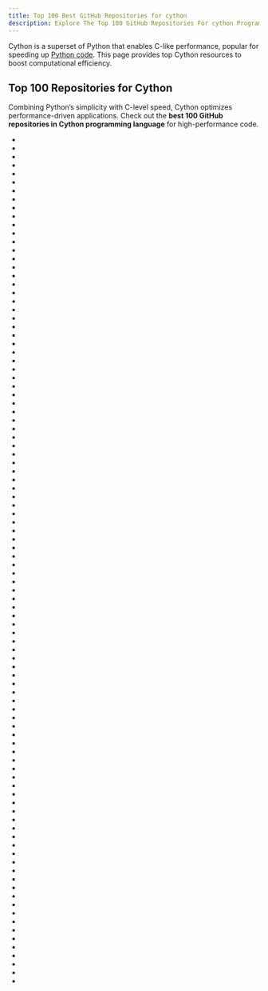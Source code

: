 ```yaml
---
title: Top 100 Best GitHub Repositories for cython
description: Explore The Top 100 GitHub Repositories For cython Programming Languages Listed Ranked By Most Stargazers And Forks By GitHub Community.
---
```


Cython is a superset of Python that enables C-like performance, popular for speeding up [Python code](/repositories/languages/python). This page provides top Cython resources to boost computational efficiency.

## Top 100 Repositories for Cython

Combining Python’s simplicity with C-level speed, Cython optimizes performance-driven applications. Check out the **best 100 GitHub repositories in Cython programming language** for high-performance code.

- <Badge owner="MagicStack" repoName="uvloop" stars="https://img.shields.io/github/stars/MagicStack/uvloop?style=flat&logoSize=auto" forks="https://img.shields.io/github/forks/MagicStack/uvloop?style=flat&logoSize=auto"/>
- <Badge owner="TA-Lib" repoName="ta-lib-python" stars="https://img.shields.io/github/stars/TA-Lib/ta-lib-python?style=flat&logoSize=auto" forks="https://img.shields.io/github/forks/TA-Lib/ta-lib-python?style=flat&logoSize=auto"/>
- <Badge owner="openai" repoName="mujoco-py" stars="https://img.shields.io/github/stars/openai/mujoco-py?style=flat&logoSize=auto" forks="https://img.shields.io/github/forks/openai/mujoco-py?style=flat&logoSize=auto"/>
- <Badge owner="PyAV-Org" repoName="PyAV" stars="https://img.shields.io/github/stars/PyAV-Org/PyAV?style=flat&logoSize=auto" forks="https://img.shields.io/github/forks/PyAV-Org/PyAV?style=flat&logoSize=auto"/>
- <Badge owner="strawlab" repoName="python-pcl" stars="https://img.shields.io/github/stars/strawlab/python-pcl?style=flat&logoSize=auto" forks="https://img.shields.io/github/forks/strawlab/python-pcl?style=flat&logoSize=auto"/>
- <Badge owner="pyimgui" repoName="pyimgui" stars="https://img.shields.io/github/stars/pyimgui/pyimgui?style=flat&logoSize=auto" forks="https://img.shields.io/github/forks/pyimgui/pyimgui?style=flat&logoSize=auto"/>
- <Badge owner="rushter" repoName="selectolax" stars="https://img.shields.io/github/stars/rushter/selectolax?style=flat&logoSize=auto" forks="https://img.shields.io/github/forks/rushter/selectolax?style=flat&logoSize=auto"/>
- <Badge owner="pytries" repoName="marisa-trie" stars="https://img.shields.io/github/stars/pytries/marisa-trie?style=flat&logoSize=auto" forks="https://img.shields.io/github/forks/pytries/marisa-trie?style=flat&logoSize=auto"/>
- <Badge owner="enthought" repoName="pyql" stars="https://img.shields.io/github/stars/enthought/pyql?style=flat&logoSize=auto" forks="https://img.shields.io/github/forks/enthought/pyql?style=flat&logoSize=auto"/>
- <Badge owner="pysam-developers" repoName="pysam" stars="https://img.shields.io/github/stars/pysam-developers/pysam?style=flat&logoSize=auto" forks="https://img.shields.io/github/forks/pysam-developers/pysam?style=flat&logoSize=auto"/>
- <Badge owner="Unidata" repoName="netcdf4-python" stars="https://img.shields.io/github/stars/Unidata/netcdf4-python?style=flat&logoSize=auto" forks="https://img.shields.io/github/forks/Unidata/netcdf4-python?style=flat&logoSize=auto"/>
- <Badge owner="JeremyCCHsu" repoName="Python-Wrapper-for-World-Vocoder" stars="https://img.shields.io/github/stars/JeremyCCHsu/Python-Wrapper-for-World-Vocoder?style=flat&logoSize=auto" forks="https://img.shields.io/github/forks/JeremyCCHsu/Python-Wrapper-for-World-Vocoder?style=flat&logoSize=auto"/>
- <Badge owner="mevimo" repoName="youbit" stars="https://img.shields.io/github/stars/mevimo/youbit?style=flat&logoSize=auto" forks="https://img.shields.io/github/forks/mevimo/youbit?style=flat&logoSize=auto"/>
- <Badge owner="letmaik" repoName="rawpy" stars="https://img.shields.io/github/stars/letmaik/rawpy?style=flat&logoSize=auto" forks="https://img.shields.io/github/forks/letmaik/rawpy?style=flat&logoSize=auto"/>
- <Badge owner="eliemichel" repoName="LilySurfaceScraper" stars="https://img.shields.io/github/stars/eliemichel/LilySurfaceScraper?style=flat&logoSize=auto" forks="https://img.shields.io/github/forks/eliemichel/LilySurfaceScraper?style=flat&logoSize=auto"/>
- <Badge owner="wbolster" repoName="plyvel" stars="https://img.shields.io/github/stars/wbolster/plyvel?style=flat&logoSize=auto" forks="https://img.shields.io/github/forks/wbolster/plyvel?style=flat&logoSize=auto"/>
- <Badge owner="PySlurm" repoName="pyslurm" stars="https://img.shields.io/github/stars/PySlurm/pyslurm?style=flat&logoSize=auto" forks="https://img.shields.io/github/forks/PySlurm/pyslurm?style=flat&logoSize=auto"/>
- <Badge owner="ibarrond" repoName="Pyfhel" stars="https://img.shields.io/github/stars/ibarrond/Pyfhel?style=flat&logoSize=auto" forks="https://img.shields.io/github/forks/ibarrond/Pyfhel?style=flat&logoSize=auto"/>
- <Badge owner="capnproto" repoName="pycapnp" stars="https://img.shields.io/github/stars/capnproto/pycapnp?style=flat&logoSize=auto" forks="https://img.shields.io/github/forks/capnproto/pycapnp?style=flat&logoSize=auto"/>
- <Badge owner="cair" repoName="TsetlinMachine" stars="https://img.shields.io/github/stars/cair/TsetlinMachine?style=flat&logoSize=auto" forks="https://img.shields.io/github/forks/cair/TsetlinMachine?style=flat&logoSize=auto"/>
- <Badge owner="explosion" repoName="cymem" stars="https://img.shields.io/github/stars/explosion/cymem?style=flat&logoSize=auto" forks="https://img.shields.io/github/forks/explosion/cymem?style=flat&logoSize=auto"/>
- <Badge owner="brentp" repoName="cyvcf2" stars="https://img.shields.io/github/stars/brentp/cyvcf2?style=flat&logoSize=auto" forks="https://img.shields.io/github/forks/brentp/cyvcf2?style=flat&logoSize=auto"/>
- <Badge owner="SpotlightKid" repoName="python-rtmidi" stars="https://img.shields.io/github/stars/SpotlightKid/python-rtmidi?style=flat&logoSize=auto" forks="https://img.shields.io/github/forks/SpotlightKid/python-rtmidi?style=flat&logoSize=auto"/>
- <Badge owner="studio-ousia" repoName="mprpc" stars="https://img.shields.io/github/stars/studio-ousia/mprpc?style=flat&logoSize=auto" forks="https://img.shields.io/github/forks/studio-ousia/mprpc?style=flat&logoSize=auto"/>
- <Badge owner="schneebergerlab" repoName="syri" stars="https://img.shields.io/github/stars/schneebergerlab/syri?style=flat&logoSize=auto" forks="https://img.shields.io/github/forks/schneebergerlab/syri?style=flat&logoSize=auto"/>
- <Badge owner="jswhit" repoName="pygrib" stars="https://img.shields.io/github/stars/jswhit/pygrib?style=flat&logoSize=auto" forks="https://img.shields.io/github/forks/jswhit/pygrib?style=flat&logoSize=auto"/>
- <Badge owner="pynetwork" repoName="pypcap" stars="https://img.shields.io/github/stars/pynetwork/pypcap?style=flat&logoSize=auto" forks="https://img.shields.io/github/forks/pynetwork/pypcap?style=flat&logoSize=auto"/>
- <Badge owner="trezor" repoName="cython-hidapi" stars="https://img.shields.io/github/stars/trezor/cython-hidapi?style=flat&logoSize=auto" forks="https://img.shields.io/github/forks/trezor/cython-hidapi?style=flat&logoSize=auto"/>
- <Badge owner="ikegami-yukino" repoName="neologdn" stars="https://img.shields.io/github/stars/ikegami-yukino/neologdn?style=flat&logoSize=auto" forks="https://img.shields.io/github/forks/ikegami-yukino/neologdn?style=flat&logoSize=auto"/>
- <Badge owner="u3dreal" repoName="molecular-plus" stars="https://img.shields.io/github/stars/u3dreal/molecular-plus?style=flat&logoSize=auto" forks="https://img.shields.io/github/forks/u3dreal/molecular-plus?style=flat&logoSize=auto"/>
- <Badge owner="martijnberger" repoName="pyslapi" stars="https://img.shields.io/github/stars/martijnberger/pyslapi?style=flat&logoSize=auto" forks="https://img.shields.io/github/forks/martijnberger/pyslapi?style=flat&logoSize=auto"/>
- <Badge owner="discord" repoName="erlpack" stars="https://img.shields.io/github/stars/discord/erlpack?style=flat&logoSize=auto" forks="https://img.shields.io/github/forks/discord/erlpack?style=flat&logoSize=auto"/>
- <Badge owner="stereolabs" repoName="zed-python-api" stars="https://img.shields.io/github/stars/stereolabs/zed-python-api?style=flat&logoSize=auto" forks="https://img.shields.io/github/forks/stereolabs/zed-python-api?style=flat&logoSize=auto"/>
- <Badge owner="fantix" repoName="kloop" stars="https://img.shields.io/github/stars/fantix/kloop?style=flat&logoSize=auto" forks="https://img.shields.io/github/forks/fantix/kloop?style=flat&logoSize=auto"/>
- <Badge owner="NVIDIA" repoName="nvmath-python" stars="https://img.shields.io/github/stars/NVIDIA/nvmath-python?style=flat&logoSize=auto" forks="https://img.shields.io/github/forks/NVIDIA/nvmath-python?style=flat&logoSize=auto"/>
- <Badge owner="jacquesfize" repoName="GMatch4py" stars="https://img.shields.io/github/stars/jacquesfize/GMatch4py?style=flat&logoSize=auto" forks="https://img.shields.io/github/forks/jacquesfize/GMatch4py?style=flat&logoSize=auto"/>
- <Badge owner="symengine" repoName="symengine.py" stars="https://img.shields.io/github/stars/symengine/symengine.py?style=flat&logoSize=auto" forks="https://img.shields.io/github/forks/symengine/symengine.py?style=flat&logoSize=auto"/>
- <Badge owner="scikit-sparse" repoName="scikit-sparse" stars="https://img.shields.io/github/stars/scikit-sparse/scikit-sparse?style=flat&logoSize=auto" forks="https://img.shields.io/github/forks/scikit-sparse/scikit-sparse?style=flat&logoSize=auto"/>
- <Badge owner="TeamErlich" repoName="dna-fountain" stars="https://img.shields.io/github/stars/TeamErlich/dna-fountain?style=flat&logoSize=auto" forks="https://img.shields.io/github/forks/TeamErlich/dna-fountain?style=flat&logoSize=auto"/>
- <Badge owner="studio-ousia" repoName="mojimoji" stars="https://img.shields.io/github/stars/studio-ousia/mojimoji?style=flat&logoSize=auto" forks="https://img.shields.io/github/forks/studio-ousia/mojimoji?style=flat&logoSize=auto"/>
- <Badge owner="letmaik" repoName="lensfunpy" stars="https://img.shields.io/github/stars/letmaik/lensfunpy?style=flat&logoSize=auto" forks="https://img.shields.io/github/forks/letmaik/lensfunpy?style=flat&logoSize=auto"/>
- <Badge owner="althonos" repoName="pyrodigal" stars="https://img.shields.io/github/stars/althonos/pyrodigal?style=flat&logoSize=auto" forks="https://img.shields.io/github/forks/althonos/pyrodigal?style=flat&logoSize=auto"/>
- <Badge owner="cvlab-epfl" repoName="MeshUDF" stars="https://img.shields.io/github/stars/cvlab-epfl/MeshUDF?style=flat&logoSize=auto" forks="https://img.shields.io/github/forks/cvlab-epfl/MeshUDF?style=flat&logoSize=auto"/>
- <Badge owner="r9y9" repoName="pylibfreenect2" stars="https://img.shields.io/github/stars/r9y9/pylibfreenect2?style=flat&logoSize=auto" forks="https://img.shields.io/github/forks/r9y9/pylibfreenect2?style=flat&logoSize=auto"/>
- <Badge owner="shlomif" repoName="primesieve-python" stars="https://img.shields.io/github/stars/shlomif/primesieve-python?style=flat&logoSize=auto" forks="https://img.shields.io/github/forks/shlomif/primesieve-python?style=flat&logoSize=auto"/>
- <Badge owner="matham" repoName="ffpyplayer" stars="https://img.shields.io/github/stars/matham/ffpyplayer?style=flat&logoSize=auto" forks="https://img.shields.io/github/forks/matham/ffpyplayer?style=flat&logoSize=auto"/>
- <Badge owner="tarasko" repoName="picows" stars="https://img.shields.io/github/stars/tarasko/picows?style=flat&logoSize=auto" forks="https://img.shields.io/github/forks/tarasko/picows?style=flat&logoSize=auto"/>
- <Badge owner="flintlib" repoName="python-flint" stars="https://img.shields.io/github/stars/flintlib/python-flint?style=flat&logoSize=auto" forks="https://img.shields.io/github/forks/flintlib/python-flint?style=flat&logoSize=auto"/>
- <Badge owner="althonos" repoName="pyhmmer" stars="https://img.shields.io/github/stars/althonos/pyhmmer?style=flat&logoSize=auto" forks="https://img.shields.io/github/forks/althonos/pyhmmer?style=flat&logoSize=auto"/>
- <Badge owner="fplll" repoName="fpylll" stars="https://img.shields.io/github/stars/fplll/fpylll?style=flat&logoSize=auto" forks="https://img.shields.io/github/forks/fplll/fpylll?style=flat&logoSize=auto"/>
- <Badge owner="pupil-labs" repoName="pyuvc" stars="https://img.shields.io/github/stars/pupil-labs/pyuvc?style=flat&logoSize=auto" forks="https://img.shields.io/github/forks/pupil-labs/pyuvc?style=flat&logoSize=auto"/>
- <Badge owner="twiecki" repoName="CythonGSL" stars="https://img.shields.io/github/stars/twiecki/CythonGSL?style=flat&logoSize=auto" forks="https://img.shields.io/github/forks/twiecki/CythonGSL?style=flat&logoSize=auto"/>
- <Badge owner="cgohlke" repoName="imagecodecs" stars="https://img.shields.io/github/stars/cgohlke/imagecodecs?style=flat&logoSize=auto" forks="https://img.shields.io/github/forks/cgohlke/imagecodecs?style=flat&logoSize=auto"/>
- <Badge owner="stfbnc" repoName="fathon" stars="https://img.shields.io/github/stars/stfbnc/fathon?style=flat&logoSize=auto" forks="https://img.shields.io/github/forks/stfbnc/fathon?style=flat&logoSize=auto"/>
- <Badge owner="chrisjbillington" repoName="gil_load" stars="https://img.shields.io/github/stars/chrisjbillington/gil_load?style=flat&logoSize=auto" forks="https://img.shields.io/github/forks/chrisjbillington/gil_load?style=flat&logoSize=auto"/>
- <Badge owner="wouterboomsma" repoName="eigency" stars="https://img.shields.io/github/stars/wouterboomsma/eigency?style=flat&logoSize=auto" forks="https://img.shields.io/github/forks/wouterboomsma/eigency?style=flat&logoSize=auto"/>
- <Badge owner="gplepage" repoName="vegas" stars="https://img.shields.io/github/stars/gplepage/vegas?style=flat&logoSize=auto" forks="https://img.shields.io/github/forks/gplepage/vegas?style=flat&logoSize=auto"/>
- <Badge owner="daducci" repoName="AMICO" stars="https://img.shields.io/github/stars/daducci/AMICO?style=flat&logoSize=auto" forks="https://img.shields.io/github/forks/daducci/AMICO?style=flat&logoSize=auto"/>
- <Badge owner="udacity" repoName="RoboND-Perception-Exercises" stars="https://img.shields.io/github/stars/udacity/RoboND-Perception-Exercises?style=flat&logoSize=auto" forks="https://img.shields.io/github/forks/udacity/RoboND-Perception-Exercises?style=flat&logoSize=auto"/>
- <Badge owner="mosquito" repoName="cysystemd" stars="https://img.shields.io/github/stars/mosquito/cysystemd?style=flat&logoSize=auto" forks="https://img.shields.io/github/forks/mosquito/cysystemd?style=flat&logoSize=auto"/>
- <Badge owner="BUnipendix" repoName="PyCriUsm" stars="https://img.shields.io/github/stars/BUnipendix/PyCriUsm?style=flat&logoSize=auto" forks="https://img.shields.io/github/forks/BUnipendix/PyCriUsm?style=flat&logoSize=auto"/>
- <Badge owner="bnjmnp" repoName="pysoem" stars="https://img.shields.io/github/stars/bnjmnp/pysoem?style=flat&logoSize=auto" forks="https://img.shields.io/github/forks/bnjmnp/pysoem?style=flat&logoSize=auto"/>
- <Badge owner="izderadicka" repoName="pdfparser" stars="https://img.shields.io/github/stars/izderadicka/pdfparser?style=flat&logoSize=auto" forks="https://img.shields.io/github/forks/izderadicka/pdfparser?style=flat&logoSize=auto"/>
- <Badge owner="YoSTEALTH" repoName="Liburing" stars="https://img.shields.io/github/stars/YoSTEALTH/Liburing?style=flat&logoSize=auto" forks="https://img.shields.io/github/forks/YoSTEALTH/Liburing?style=flat&logoSize=auto"/>
- <Badge owner="Vizonex" repoName="Winloop" stars="https://img.shields.io/github/stars/Vizonex/Winloop?style=flat&logoSize=auto" forks="https://img.shields.io/github/forks/Vizonex/Winloop?style=flat&logoSize=auto"/>
- <Badge owner="kcleal" repoName="dysgu" stars="https://img.shields.io/github/stars/kcleal/dysgu?style=flat&logoSize=auto" forks="https://img.shields.io/github/forks/kcleal/dysgu?style=flat&logoSize=auto"/>
- <Badge owner="boisgera" repoName="bitstream" stars="https://img.shields.io/github/stars/boisgera/bitstream?style=flat&logoSize=auto" forks="https://img.shields.io/github/forks/boisgera/bitstream?style=flat&logoSize=auto"/>
- <Badge owner="chenkovsky" repoName="cyac" stars="https://img.shields.io/github/stars/chenkovsky/cyac?style=flat&logoSize=auto" forks="https://img.shields.io/github/forks/chenkovsky/cyac?style=flat&logoSize=auto"/>
- <Badge owner="goktug97" repoName="DynamicWindowApproach" stars="https://img.shields.io/github/stars/goktug97/DynamicWindowApproach?style=flat&logoSize=auto" forks="https://img.shields.io/github/forks/goktug97/DynamicWindowApproach?style=flat&logoSize=auto"/>
- <Badge owner="explosion" repoName="thinc-apple-ops" stars="https://img.shields.io/github/stars/explosion/thinc-apple-ops?style=flat&logoSize=auto" forks="https://img.shields.io/github/forks/explosion/thinc-apple-ops?style=flat&logoSize=auto"/>
- <Badge owner="methane" repoName="wsaccel" stars="https://img.shields.io/github/stars/methane/wsaccel?style=flat&logoSize=auto" forks="https://img.shields.io/github/forks/methane/wsaccel?style=flat&logoSize=auto"/>
- <Badge owner="resemble-ai" repoName="monotonic_align" stars="https://img.shields.io/github/stars/resemble-ai/monotonic_align?style=flat&logoSize=auto" forks="https://img.shields.io/github/forks/resemble-ai/monotonic_align?style=flat&logoSize=auto"/>
- <Badge owner="j-friedrich" repoName="OASIS" stars="https://img.shields.io/github/stars/j-friedrich/OASIS?style=flat&logoSize=auto" forks="https://img.shields.io/github/forks/j-friedrich/OASIS?style=flat&logoSize=auto"/>
- <Badge owner="wkentaro" repoName="octomap-python" stars="https://img.shields.io/github/stars/wkentaro/octomap-python?style=flat&logoSize=auto" forks="https://img.shields.io/github/forks/wkentaro/octomap-python?style=flat&logoSize=auto"/>
- <Badge owner="tylfin" repoName="GeosPy" stars="https://img.shields.io/github/stars/tylfin/GeosPy?style=flat&logoSize=auto" forks="https://img.shields.io/github/forks/tylfin/GeosPy?style=flat&logoSize=auto"/>
- <Badge owner="chatnoir-eu" repoName="chatnoir-resiliparse" stars="https://img.shields.io/github/stars/chatnoir-eu/chatnoir-resiliparse?style=flat&logoSize=auto" forks="https://img.shields.io/github/forks/chatnoir-eu/chatnoir-resiliparse?style=flat&logoSize=auto"/>
- <Badge owner="explosion" repoName="preshed" stars="https://img.shields.io/github/stars/explosion/preshed?style=flat&logoSize=auto" forks="https://img.shields.io/github/forks/explosion/preshed?style=flat&logoSize=auto"/>
- <Badge owner="yihuang" repoName="cprotobuf" stars="https://img.shields.io/github/stars/yihuang/cprotobuf?style=flat&logoSize=auto" forks="https://img.shields.io/github/forks/yihuang/cprotobuf?style=flat&logoSize=auto"/>
- <Badge owner="r9y9" repoName="pyreaper" stars="https://img.shields.io/github/stars/r9y9/pyreaper?style=flat&logoSize=auto" forks="https://img.shields.io/github/forks/r9y9/pyreaper?style=flat&logoSize=auto"/>
- <Badge owner="truenas" repoName="py-libzfs" stars="https://img.shields.io/github/stars/truenas/py-libzfs?style=flat&logoSize=auto" forks="https://img.shields.io/github/forks/truenas/py-libzfs?style=flat&logoSize=auto"/>
- <Badge owner="andreasvc" repoName="roaringbitmap" stars="https://img.shields.io/github/stars/andreasvc/roaringbitmap?style=flat&logoSize=auto" forks="https://img.shields.io/github/forks/andreasvc/roaringbitmap?style=flat&logoSize=auto"/>
- <Badge owner="maximtrp" repoName="bitermplus" stars="https://img.shields.io/github/stars/maximtrp/bitermplus?style=flat&logoSize=auto" forks="https://img.shields.io/github/forks/maximtrp/bitermplus?style=flat&logoSize=auto"/>
- <Badge owner="cmpute" repoName="pcl.py" stars="https://img.shields.io/github/stars/cmpute/pcl.py?style=flat&logoSize=auto" forks="https://img.shields.io/github/forks/cmpute/pcl.py?style=flat&logoSize=auto"/>
- <Badge owner="IntelPython" repoName="mkl-service" stars="https://img.shields.io/github/stars/IntelPython/mkl-service?style=flat&logoSize=auto" forks="https://img.shields.io/github/forks/IntelPython/mkl-service?style=flat&logoSize=auto"/>
- <Badge owner="harfbuzz" repoName="uharfbuzz" stars="https://img.shields.io/github/stars/harfbuzz/uharfbuzz?style=flat&logoSize=auto" forks="https://img.shields.io/github/forks/harfbuzz/uharfbuzz?style=flat&logoSize=auto"/>
- <Badge owner="SciLifeLab" repoName="TIDDIT" stars="https://img.shields.io/github/stars/SciLifeLab/TIDDIT?style=flat&logoSize=auto" forks="https://img.shields.io/github/forks/SciLifeLab/TIDDIT?style=flat&logoSize=auto"/>
- <Badge owner="pyNFFT" repoName="pyNFFT" stars="https://img.shields.io/github/stars/pyNFFT/pyNFFT?style=flat&logoSize=auto" forks="https://img.shields.io/github/forks/pyNFFT/pyNFFT?style=flat&logoSize=auto"/>
- <Badge owner="yihuang" repoName="credis" stars="https://img.shields.io/github/stars/yihuang/credis?style=flat&logoSize=auto" forks="https://img.shields.io/github/forks/yihuang/credis?style=flat&logoSize=auto"/>
- <Badge owner="Yu-Group" repoName="iterative-Random-Forest" stars="https://img.shields.io/github/stars/Yu-Group/iterative-Random-Forest?style=flat&logoSize=auto" forks="https://img.shields.io/github/forks/Yu-Group/iterative-Random-Forest?style=flat&logoSize=auto"/>
- <Badge owner="TokTok" repoName="py-toxcore-c" stars="https://img.shields.io/github/stars/TokTok/py-toxcore-c?style=flat&logoSize=auto" forks="https://img.shields.io/github/forks/TokTok/py-toxcore-c?style=flat&logoSize=auto"/>
- <Badge owner="franciscovillaescusa" repoName="Pylians3" stars="https://img.shields.io/github/stars/franciscovillaescusa/Pylians3?style=flat&logoSize=auto" forks="https://img.shields.io/github/forks/franciscovillaescusa/Pylians3?style=flat&logoSize=auto"/>
- <Badge owner="dedupeio" repoName="affinegap" stars="https://img.shields.io/github/stars/dedupeio/affinegap?style=flat&logoSize=auto" forks="https://img.shields.io/github/forks/dedupeio/affinegap?style=flat&logoSize=auto"/>
- <Badge owner="ansible" repoName="pylibssh" stars="https://img.shields.io/github/stars/ansible/pylibssh?style=flat&logoSize=auto" forks="https://img.shields.io/github/forks/ansible/pylibssh?style=flat&logoSize=auto"/>
- <Badge owner="coleifer" repoName="sqlite-vtfunc" stars="https://img.shields.io/github/stars/coleifer/sqlite-vtfunc?style=flat&logoSize=auto" forks="https://img.shields.io/github/forks/coleifer/sqlite-vtfunc?style=flat&logoSize=auto"/>
- <Badge owner="biocore-ntnu" repoName="epic2" stars="https://img.shields.io/github/stars/biocore-ntnu/epic2?style=flat&logoSize=auto" forks="https://img.shields.io/github/forks/biocore-ntnu/epic2?style=flat&logoSize=auto"/>
- <Badge owner="shwina" repoName="pyamgx" stars="https://img.shields.io/github/stars/shwina/pyamgx?style=flat&logoSize=auto" forks="https://img.shields.io/github/forks/shwina/pyamgx?style=flat&logoSize=auto"/>
- <Badge owner="wannesm" repoName="PySDD" stars="https://img.shields.io/github/stars/wannesm/PySDD?style=flat&logoSize=auto" forks="https://img.shields.io/github/forks/wannesm/PySDD?style=flat&logoSize=auto"/>
- <Badge owner="aresch" repoName="pyenet" stars="https://img.shields.io/github/stars/aresch/pyenet?style=flat&logoSize=auto" forks="https://img.shields.io/github/forks/aresch/pyenet?style=flat&logoSize=auto"/>
- <Badge owner="mobiusklein" repoName="cython_pyinstaller_example" stars="https://img.shields.io/github/stars/mobiusklein/cython_pyinstaller_example?style=flat&logoSize=auto" forks="https://img.shields.io/github/forks/mobiusklein/cython_pyinstaller_example?style=flat&logoSize=auto"/>
- <Badge owner="olokelo" repoName="jxlpy" stars="https://img.shields.io/github/stars/olokelo/jxlpy?style=flat&logoSize=auto" forks="https://img.shields.io/github/forks/olokelo/jxlpy?style=flat&logoSize=auto"/>
